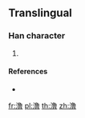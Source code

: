 {{character info/new}}
{{also|瀂}}
==Translingual==

===Han character===
{{Han char|rn=85|rad=水|as=12|sn=15|four=|canj=ENWA,XENWA}}

# {{defn|Han|sort=水12}}

====References====
* {{Han ref|kx=0652.321|hdz=31746.021|uh=6F9B|ud=28571}}

[[fr:澛]]
[[pl:澛]]
[[th:澛]]
[[zh:澛]]